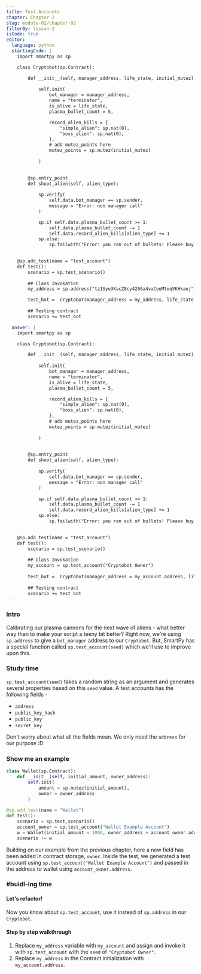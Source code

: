 ```yaml
---
title: Test Accounts
chapter: Chapter 2
slug: module-02/chapter-02
filterBy: lesson-2
isCode: true
editor:
  language: python
  startingCode: |
    import smartpy as sp

    class Cryptobot(sp.Contract):

        def __init__(self, manager_address, life_state, initial_mutez):
            
            self.init(
                bot_manager = manager_address,
                name = "terminator",
                is_alive = life_state,
                plasma_bullet_count = 5,

                record_alien_kills = {
                    "simple_alien": sp.nat(0), 
                    "boss_alien": sp.nat(0), 
                },
                # add mutez_points here
                mutez_points = sp.mutez(initial_mutez)
                
            )

            
        @sp.entry_point
        def shoot_alien(self, alien_type):
            
            sp.verify(
                self.data.bot_manager == sp.sender, 
                message = "Error: non manager call"
            )

            sp.if self.data.plasma_bullet_count >= 1:
                self.data.plasma_bullet_count -= 1
                self.data.record_alien_kills[alien_type] += 1
            sp.else:
                sp.failwith("Error: you ran out of bullets! Please buy more!")

        
    @sp.add_test(name = "test_account")
    def test():
        scenario = sp.test_scenario()
        
        ## Class Invokation
        my_address = sp.address("tz1Syu3KacZ8cy4286a4vaCeoMtwqVKHkaoj")

        test_bot =  Cryptobot(manager_address = my_address, life_state = True, initial_mutez=5000)
        
        ## Testing contract
        scenario += test_bot

  answer: |  
    import smartpy as sp

    class Cryptobot(sp.Contract):

        def __init__(self, manager_address, life_state, initial_mutez):
            
            self.init(
                bot_manager = manager_address,
                name = "terminator",
                is_alive = life_state,
                plasma_bullet_count = 5,

                record_alien_kills = {
                    "simple_alien": sp.nat(0), 
                    "boss_alien": sp.nat(0), 
                },
                # add mutez_points here
                mutez_points = sp.mutez(initial_mutez)
                
            )

            
        @sp.entry_point
        def shoot_alien(self, alien_type):
            
            sp.verify(
                self.data.bot_manager == sp.sender, 
                message = "Error: non manager call"
            )

            sp.if self.data.plasma_bullet_count >= 1:
                self.data.plasma_bullet_count -= 1
                self.data.record_alien_kills[alien_type] += 1
            sp.else:
                sp.failwith("Error: you ran out of bullets! Please buy more!")

        
    @sp.add_test(name = "test_account")
    def test():
        scenario = sp.test_scenario()
        
        ## Class Invokation
        my_account = sp.test_account("Cryptobot Owner")
        
        test_bot =  Cryptobot(manager_address = my_account.address, life_state = True, initial_mutez=5000)
        
        ## Testing contract
        scenario += test_bot
---
```


### Intro

Calibrating our plasma cannons for the next wave of aliens - what better way than to make your script a teeny bit better?
Right now, we're using `sp.address` to give a `bot_manager` address to our `Cryptobot`.
But, SmartPy has a special function called `sp.test_account(seed)` which we'll use to improve upon this.

### Study time
`sp.test_account(seed)` takes a random string as an argument and generates several properties based on this `seed` value.
A test accounts has the following fields - 
- `address`
- `public_key_hash`
- `public_key`
- `secret_key`

Don't worry about what all the fields mean. We only need the `address` for our purpose :D

### Show me an example
```python
class Wallet(sp.Contract):
    def __init__(self, initial_amount, owner_address):
        self.init(
            amount = sp.mutez(initial_amount),
            owner = owner_address
        )
    
@sp.add_test(name = "Wallet")
def test():
    scenario = sp.test_scenario()
    account_owner = sp.test_account("Wallet Example Account")
    w = Wallet(initial_amount = 1000, owner_address = account_owner.address)
    scenario += w
```
Building on our example from the previous chapter, here a new field has been added in contract storage, `owner`. 
Inside the test, we generated a test account using `sp.test_account("Wallet Example Account")` and passed in the address to wallet using `account_owner.address`.

### #buidl-ing time
 
#### Let's refactor!
Now you know about `sp.test_account`, use it instead of `sp.address` in our `Cryptobot`.

#### Step by step walkthrough
1. Replace `my_address` variable with `my_account` and assign and invoke it with `sp.test_account` with the `seed` of `"Cryptobot Owner"`.
2. Replace `my_address` in the Contract initialization with `my_account.address`.